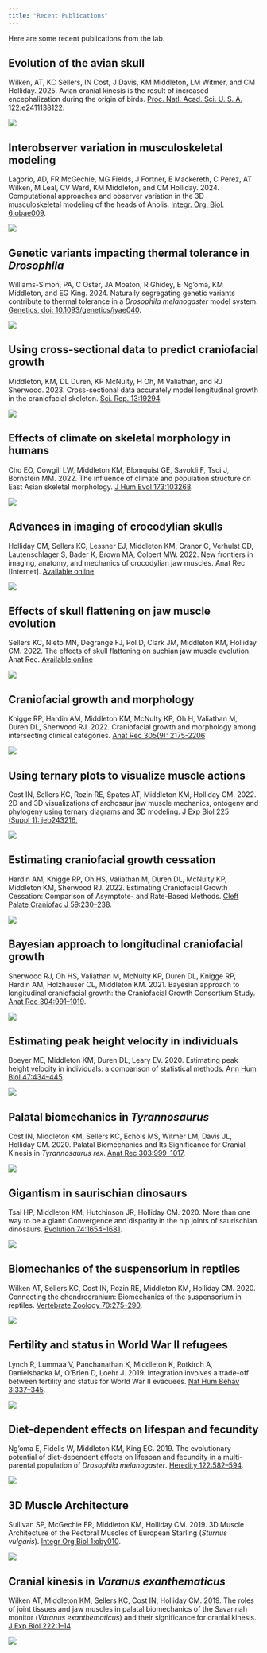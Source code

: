 ```yaml
---
title: "Recent Publications"
---
```


Here are some recent publications from the lab.

## Evolution of the avian skull

::: {layout-ncol=2}

Wilken, AT, KC Sellers, IN Cost, J Davis, KM Middleton, LM Witmer, and CM Holliday. 2025. Avian cranial kinesis is the result of increased encephalization during the origin of birds. [Proc. Natl. Acad. Sci. U. S. A. 122:e2411138122](https://www.pnas.org/doi/10.1073/pnas.2411138122).


![](images/pubs/WilkenEA-2025.png)

:::


## Interobserver variation in musculoskeletal modeling

::: {layout-ncol=2}

Lagorio, AD, FR McGechie, MG Fields, J Fortner, E Mackereth, C Perez, AT Wilken, M Leal, CV Ward, KM Middleton, and CM Holliday. 2024. Computational approaches and observer variation in the 3D musculoskeletal modeling of the heads of Anolis. [Integr. Org. Biol. 6:obae009](https://academic.oup.com/iob/article/6/1/obae009/7633948).


![](images/pubs/LagorioEA-2024.png)

:::


## Genetic variants impacting thermal tolerance in *Drosophila*

::: {layout-ncol=2}

Williams-Simon, PA, C Oster, JA Moaton, R Ghidey, E Ng'oma, KM Middleton, and EG King. 2024. Naturally segregating genetic variants contribute to thermal tolerance in a *Drosophila melanogaster* model system. [Genetics, doi: 10.1093/genetics/iyae040](https://academic.oup.com/genetics/article/227/1/iyae040/7632166).

![](images/pubs/WilliamsSimonEA-2024.png)

:::


## Using cross-sectional data to predict craniofacial growth

::: {layout-ncol=2}

Middleton, KM, DL Duren, KP McNulty, H Oh, M Valiathan, and RJ Sherwood. 2023. Cross-sectional data accurately model longitudinal growth in the craniofacial skeleton. [Sci. Rep. 13:19294](https://www.nature.com/articles/s41598-023-46018-x).

![](images/pubs/MiddletonEA-2023.png)

:::


## Effects of climate on skeletal morphology in humans

::: {layout-ncol=2}

Cho EO, Cowgill LW, Middleton KM, Blomquist GE, Savoldi F, Tsoi J, Bornstein MM. 2022. The influence of climate and population structure on East Asian skeletal morphology. [J Hum Evol 173:103268](http://dx.doi.org/10.1016/j.jhevol.2022.103268).

![](images/pubs/cho-2022.png)

:::


## Advances in imaging of crocodylian skulls

::: {layout-ncol=2}

Holliday CM, Sellers KC, Lessner EJ, Middleton KM, Cranor C, Verhulst CD, Lautenschlager S, Bader K, Brown MA, Colbert MW. 2022. New frontiers in imaging, anatomy, and mechanics of crocodylian jaw muscles. Anat Rec [Internet]. [Available online](https://onlinelibrary.wiley.com/doi/10.1002/ar.25011)

![](images/pubs/holliday-2022.png)

:::


## Effects of skull flattening on jaw muscle evolution

::: {layout-ncol=2}

Sellers KC, Nieto MN, Degrange FJ, Pol D, Clark JM, Middleton KM, Holliday CM. 2022. The effects of skull flattening on suchian jaw muscle evolution. Anat Rec. [Available online](http://dx.doi.org/10.1002/ar.24912)

![](images/pubs/holliday-2022.png)

:::


## Craniofacial growth and morphology

::: {layout-ncol=2}

Knigge RP, Hardin AM, Middleton KM, McNulty KP, Oh H, Valiathan M, Duren DL, Sherwood RJ. 2022. Craniofacial growth and morphology among intersecting clinical categories. [Anat Rec 305(9): 2175-2206](http://dx.doi.org/10.1002/ar.24870)

![](images/pubs/knigge-2022.png)

:::


## Using ternary plots to visualize muscle actions

::: {layout-ncol=2}

Cost IN, Sellers KC, Rozin RE, Spates AT, Middleton KM, Holliday CM. 2022. 2D and 3D visualizations of archosaur jaw muscle mechanics, ontogeny and phylogeny using ternary diagrams and 3D modeling. [J Exp Biol 225 (Suppl_1): jeb243216.](http://dx.doi.org/10.1242/jeb.243216)

![](images/pubs/cost-2022.png)

:::


## Estimating craniofacial growth cessation

::: {layout-ncol=2}

Hardin AM, Knigge RP, Oh HS, Valiathan M, Duren DL, McNulty KP, Middleton KM, Sherwood RJ. 2022. Estimating Craniofacial Growth Cessation: Comparison of Asymptote- and Rate-Based Methods. [Cleft Palate Craniofac J 59:230–238](http://dx.doi.org/10.1177/10556656211002675
).

![](images/pubs/hardin-2022.png)

:::


## Bayesian approach to longitudinal craniofacial growth

::: {layout-ncol=2}

Sherwood RJ, Oh HS, Valiathan M, McNulty KP, Duren DL, Knigge RP, Hardin AM, Holzhauser CL, Middleton KM. 2021. Bayesian approach to longitudinal craniofacial growth: the Craniofacial Growth Consortium Study. [Anat Rec 304:991–1019](https://doi.org/10.1002/ar.24520).

![](images/pubs/sherwood-2021.png)

:::


## Estimating peak height velocity in individuals

::: {layout-ncol=2}

Boeyer ME, Middleton KM, Duren DL, Leary EV. 2020. Estimating peak height velocity in individuals: a comparison of statistical methods. [Ann Hum Biol 47:434–445](https://doi.org/10.1080/03014460.2020.1763458).

![](images/pubs/boeyer-2020.png)

:::


## Palatal biomechanics in *Tyrannosaurus*

::: {layout-ncol=2}

Cost IN, Middleton KM, Sellers KC, Echols MS, Witmer LM, Davis JL, Holliday CM. 2020. Palatal Biomechanics and Its Significance for Cranial Kinesis in *Tyrannosaurus rex*. [Anat Rec 303:999–1017](https://doi.org/10.1002/ar.24219
).

![](images/pubs/cost-2020.jpg)

:::


## Gigantism in saurischian dinosaurs

::: {layout-ncol=2}

Tsai HP, Middleton KM, Hutchinson JR, Holliday CM. 2020. More than one way to be a giant: Convergence and disparity in the hip joints of saurischian dinosaurs. [Evolution 74:1654–1681](http://dx.doi.org/10.1111/evo.14017).

![](images/pubs/tsai-2020.png)

:::


## Biomechanics of the suspensorium in reptiles

::: {layout-ncol=2}

Wilken AT, Sellers KC, Cost IN, Rozin RE, Middleton KM, Holliday CM. 2020. Connecting the chondrocranium: Biomechanics of the suspensorium in reptiles. [Vertebrate Zoology 70:275–290](http://dx.doi.org/10.26049/VZ70-3-2020-02).

![](images/pubs/wilken-2020.png)

:::


## Fertility and status in World War II refugees

::: {layout-ncol=2}

Lynch R, Lummaa V, Panchanathan K, Middleton K, Rotkirch A, Danielsbacka M, O’Brien D, Loehr J. 2019. Integration involves a trade-off between fertility and status for World War II evacuees. [Nat Hum Behav 3:337–345](https://doi.org/10.1038/s41562-019-0542-5).

![](images/pubs/lynch-2019.png)

:::


## Diet-dependent effects on lifespan and fecundity

::: {layout-ncol=2}

Ng’oma E, Fidelis W, Middleton KM, King EG. 2019. The evolutionary potential of diet-dependent effects on lifespan and fecundity in a multi-parental population of *Drosophila melanogaster*. [Heredity 122:582–594](http://dx.doi.org/10.1038/s41437-018-0154-2).

![](images/pubs/ngoma-2019.png)

:::


## 3D Muscle Architecture

::: {layout-ncol=2}

Sullivan SP, McGechie FR, Middleton KM, Holliday CM. 2019. 3D Muscle Architecture of the Pectoral Muscles of European Starling (*Sturnus vulgaris*). [Integr Org Biol 1:oby010](http://dx.doi.org/10.1093/iob/oby010).

![](images/pubs/sullivan-2019.png)

:::


## Cranial kinesis in *Varanus exanthematicus*

::: {layout-ncol=2}

Wilken AT, Middleton KM, Sellers KC, Cost IN, Holliday CM. 2019. The roles of joint tissues and jaw muscles in palatal biomechanics of the Savannah monitor (*Varanus exanthematicus*) and their significance for cranial kinesis. [J Exp Biol 222:1–14](https://doi.org/10.1242/jeb.201459).

![](images/pubs/wilken-2019.png)

:::
